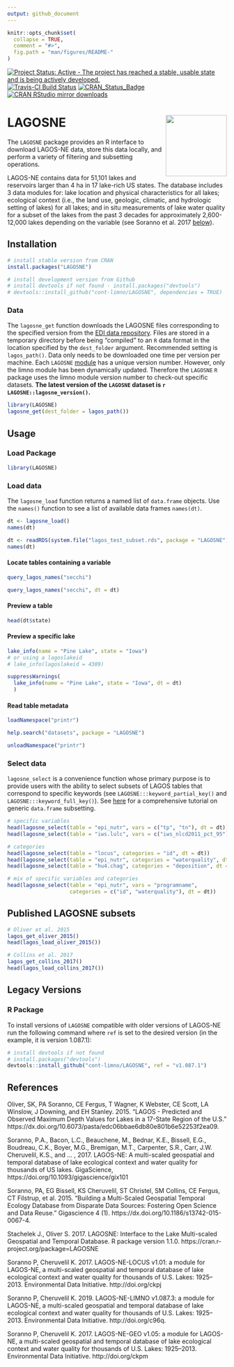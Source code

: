 ```yaml
---
output: github_document
---
```


<!-- README.md is generated from README.Rmd. Please edit that file -->

```r
knitr::opts_chunk$set(
  collapse = TRUE,
  comment = "#>",
  fig.path = "man/figures/README-"
)
```

[![Project Status: Active - The project has reached a stable, usable state and is being actively developed.](http://www.repostatus.org/badges/latest/active.svg)](http://www.repostatus.org/#active) [![Travis-CI Build Status](https://travis-ci.org/cont-limno/LAGOSNE.svg?branch=master)](https://travis-ci.org/cont-limno/LAGOSNE) [![CRAN\_Status\_Badge](http://www.r-pkg.org/badges/version/LAGOSNE)](https://cran.r-project.org/package=LAGOSNE) [![CRAN RStudio mirror downloads](http://cranlogs.r-pkg.org/badges/LAGOSNE)](https://cran.r-project.org/package=LAGOSNE)

# LAGOSNE <img src="man/figures/logo.png" align="right" height=140/>

The `LAGOSNE` package provides an R interface to download LAGOS-NE data, store this data locally, and perform a variety of filtering and subsetting operations.

LAGOS-NE contains data for 51,101 lakes and reservoirs larger than 4 ha in 17 lake-rich US states. The database includes 3 data modules for: lake location and physical characteristics for all lakes; ecological context (i.e., the land use, geologic, climatic, and hydrologic setting of lakes) for all lakes; and in situ measurements of lake water quality for a subset of the lakes from the past 3 decades for approximately 2,600-12,000 lakes depending on the variable (see Soranno et al. 2017 [below](https://github.com/cont-limno/LAGOSNE#references)).

## Installation

```r
# install stable version from CRAN
install.packages("LAGOSNE")

# install development version from Github
# install devtools if not found - install.packages("devtools")
# devtools::install_github("cont-limno/LAGOSNE", dependencies = TRUE)
```
 
### Data

The `lagosne_get` function downloads the LAGOSNE files corresponding to the specified version from the [EDI data repository](https://portal.edirepository.org/nis/home.jsp). Files are stored in a temporary directory before being "compiled" to an `R` data format in the location specified by the `dest_folder` argument. Recommended setting is `lagos_path()`. Data only needs to be downloaded one time per version per machine. Each `LAGOSNE` [module](https://cont-limno.github.io/LAGOSNE/articles/lagosne_structure.html) has a unique version number. However, only the limno module has been dynamically updated. Therefore the `LAGOSNE` `R` package uses the limno module version number to check-out specific datasets. **The latest version of the `LAGOSNE` dataset is `r LAGOSNE::lagosne_version()`.**

```r
library(LAGOSNE)
lagosne_get(dest_folder = lagos_path())
```

## Usage

### Load Package

```r
library(LAGOSNE)
```

### Load data

The `lagosne_load` function returns a named list of `data.frame` objects. Use the `names()` function to see a list of available data frames `names(dt)`.

```r
dt <- lagosne_load()
names(dt)
```

```r
dt <- readRDS(system.file("lagos_test_subset.rds", package = "LAGOSNE"))
names(dt)
```

#### Locate tables containing a variable 
```r
query_lagos_names("secchi")
```

```r
query_lagos_names("secchi", dt = dt)
```

#### Preview a table

```r
head(dt$state)
```

#### Preview a specific lake

```r
lake_info(name = "Pine Lake", state = "Iowa")
# or using a lagoslakeid
# lake_info(lagoslakeid = 4389)
```

```r
suppressWarnings(
  lake_info(name = "Pine Lake", state = "Iowa", dt = dt)
  )
```

#### Read table metadata

```r
loadNamespace("printr")
```

```r
help.search("datasets", package = "LAGOSNE")
```

```r
unloadNamespace("printr")
```

### Select data

`lagosne_select` is a convenience function whose primary purpose is to provide users with the ability to select subsets of LAGOS tables that correspond to specific keywords (see `LAGOSNE:::keyword_partial_key()` and `LAGOSNE:::keyword_full_key()`). See [here](http://adv-r.had.co.nz/Subsetting.html) for a comprehensive tutorial on generic `data.frame` subsetting.

```r
# specific variables
head(lagosne_select(table = "epi_nutr", vars = c("tp", "tn"), dt = dt))
head(lagosne_select(table = "iws.lulc", vars = c("iws_nlcd2011_pct_95"), dt = dt))

# categories
head(lagosne_select(table = "locus", categories = "id", dt = dt))
head(lagosne_select(table = "epi_nutr", categories = "waterquality", dt = dt))
head(lagosne_select(table = "hu4.chag", categories = "deposition", dt = dt)[,1:4])

# mix of specific variables and categories
head(lagosne_select(table = "epi_nutr", vars = "programname", 
                    categories = c("id", "waterquality"), dt = dt))
```

## Published LAGOSNE subsets

```r
# Oliver et al. 2015
lagos_get_oliver_2015()
head(lagos_load_oliver_2015())

# Collins et al. 2017
lagos_get_collins_2017()
head(lagos_load_collins_2017())
```

## Legacy Versions

### R Package

To install versions of `LAGOSNE` compatible with older versions of LAGOS-NE run the following command where `ref` is set to the desired version (in the example, it is version 1.087.1):

```r
# install devtools if not found
# install.packages("devtools")
devtools::install_github("cont-limno/LAGOSNE", ref = "v1.087.1")
```

## References

Oliver, SK, PA Soranno, CE Fergus, T Wagner, K Webster, CE Scott, LA Winslow, J Downing, and EH Stanley. 2015. “LAGOS - Predicted and Observed Maximum Depth Values for Lakes in a 17-State Region of the U.S.” https://dx.doi.org/10.6073/pasta/edc06bbae6db80e801b6e52253f2ea09.

Soranno, P.A., Bacon, L.C., Beauchene, M., Bednar, K.E., Bissell, E.G., Boudreau, C.K., Boyer, M.G., Bremigan, M.T., Carpenter, S.R., Carr, J.W. Cheruvelil, K.S., and ... , 2017. LAGOS-NE: A multi-scaled geospatial and temporal database of lake ecological context and water quality for thousands of US lakes. GigaScience, https://doi.org/10.1093/gigascience/gix101

Soranno, PA, EG Bissell, KS Cheruvelil, ST Christel, SM Collins, CE Fergus, CT Filstrup, et al. 2015. “Building a Multi-Scaled Geospatial Temporal Ecology Database from Disparate Data Sources: Fostering Open Science and Data Reuse.” Gigascience 4 (1). https://dx.doi.org/10.1186/s13742-015-0067-4.

Stachelek J., Oliver S. 2017. LAGOSNE: Interface to the Lake Multi-scaled Geospatial and Temporal Database. R package version 1.1.0. https://cran.r-project.org/package=LAGOSNE

Soranno P, Cheruvelil K. 2017. LAGOS-NE-LOCUS v1.01: a module for LAGOS-NE, a multi-scaled geospatial and temporal database of lake ecological context and water quality for thousands of U.S. Lakes: 1925–2013. Environmental Data Initiative. http://doi.org/ckpj

Soranno P, Cheruvelil K. 2019. LAGOS-NE-LIMNO v1.087.3: a module for LAGOS-NE, a multi-scaled geospatial and temporal database of lake ecological context and water quality for thousands of U.S. Lakes: 1925–2013. Environmental Data Initiative. http://doi.org/c96q.

Soranno P, Cheruvelil K. 2017. LAGOS-NE-GEO v1.05: a module for LAGOS-NE, a multi-scaled geospatial and temporal database of lake ecological context and water quality for thousands of U.S. Lakes: 1925–2013. Environmental Data Initiative. http://doi.org/ckpm
